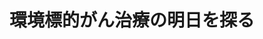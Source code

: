 ﻿---
title: "環境標的がん治療の明日を探る"
category: "生命理工"
vol: "72"
interviewee: "近藤 科江"
url: ""
tags: []
pdf: "72-6-kondo.pdf"
facephoto: ""
career: ""
preface: "現在、日本人の死因として最も多いのはがんで ある。がんの特効薬は未だ開発されておらず、多 くのがん患者が特効薬の開発を待ち望んでいる。 近藤先生は、がん細胞の中の低酸素領域と呼ば れる特徴的な部分に注目した。先生はこの低酸素 領域に着目し、融合タンパク質を用いて、この部 分に有効ながん治療薬の開発を目指している。 また、先生は新しい動物実験の手法も考案して いる。治療薬を実用化するためには動物実験が非 常に重要であるためだ。本稿では、これらの先生 の研究について簡単に紹介していこう。"
---
